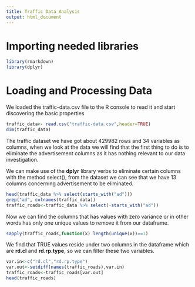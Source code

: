 ```yaml
---
title: Traffic Data Analysis
output: html_document
---
```

# Importing needed libraries

```r
library(rmarkdown)
library(dplyr)
```
# Loading and Processing Data

We loaded the traffic-data.csv file to the R console to read it and start discovering the basic properties

```r
traffic_data<- read.csv("traffic-data.csv",header=TRUE)
dim(traffic_data)
```

The traffic dataset we have got about 429982 rows and 34 variables as columns, when we look at the data we will find that the first thing to do is to eliminate the advertisement columns as it has nothing relevant to our data investigation.

We can make use of the **dplyr** library verbs to eliminate certain columns with the method select(), from the dataset we can see that we have 13 columns concerning advertisement to be eliminated.

```r
head(traffic_data %>% select(starts_with("ad")))
grep("ad", colnames(traffic_data))
traffic_roads<-traffic_data %>% select(-starts_with("ad"))
```
Now we can find the columns that has values with zero variance or in other words has only one unique values to remove it from our dataframe.

```r
sapply(traffic_roads,function(x) length(unique(x))==1)
```

We find that TRUE values reside under two columns in the dataframe which are **rd.cl** and **rd.rp.type**, so we can filter these two variables.

```r
var.in<-c("rd.cl","rd.rp.type")
var.out<-setdiff(names(traffic_roads),var.in)
traffic_roads<-traffic_roads[var.out]
head(traffic_roads)
```
